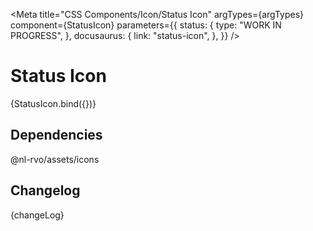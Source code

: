 
<Meta
  title="CSS Components/Icon/Status Icon"
  argTypes={argTypes}
  component={StatusIcon}
  parameters={{
    status: {
      type: "WORK IN PROGRESS",
    },
    docusaurus: {
      link: "status-icon",
    },
  }}
/>

# Status Icon

<Canvas>
  <Story name="Status Icon" args={defaultArgs}>
    {StatusIcon.bind({})}
  </Story>
</Canvas>

<ArgsTable story="Status Icon" />

## Dependencies

@nl-rvo/assets/icons

## Changelog

<Description>{changeLog}</Description>
